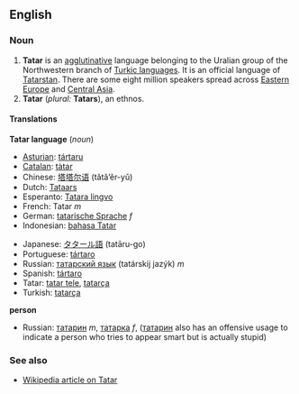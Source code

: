 ==English==
{{Wikipedia}}
===Noun===

# '''Tatar''' is an [[agglutinative]] language belonging to the Uralian group of the Northwestern branch of [[w:Turkic languages|Turkic languages]]. It is an official language of [[Tatarstan]]. There are some eight million speakers spread across [[Eastern Europe]] and [[Central Asia]].
# '''Tatar''' (''plural:'' '''Tatars'''), an ethnos.

====Translations====
'''Tatar language''' (''noun'')
{{top}}
*[[Asturian]]: [[tártaru]]
*[[Catalan]]: [[tàtar]]
*Chinese: [[塔塔尔语]] (tǎtǎ’ěr-yǔ)
*Dutch: [[Tataars]]
*Esperanto: [[Tatara lingvo]]
*French: Tatar ''m''
*German: [[tatarische Sprache]] ''f''
*Indonesian: [[bahasa Tatar]]
{{mid}}
*Japanese: [[タタール語]] (tatāru-go)
*Portuguese: [[tártaro]]
*Russian: [[татарский язык]] (tatárskij jazýk) ''m''
*Spanish: [[tártaro]]
*Tatar: [[tatar tele]], [[tatarça]]
*Turkish: [[tatarça]]
{{bottom}}

'''person'''
{{top}}
{{mid}}
*Russian: [[татарин]] ''m'', [[татарка]] ''f'', ([[татарин]] also has an offensive usage to indicate a person who tries to appear smart but is actually stupid)
{{bottom}}

===See also===
*[[w:Tatar language|Wikipedia article on Tatar]]